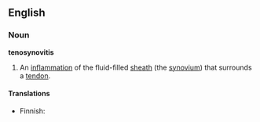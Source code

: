 ==English==

===Noun===
'''tenosynovitis'''

# {{context|pathology}} An [[inflammation]] of the fluid-filled [[sheath]] (the [[synovium]]) that surrounds a [[tendon]].

====Translations====
{{top}}
* Finnish: {{t|fi|jännetuppitulehdus}}
{{bottom}}